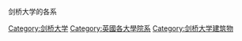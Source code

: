 {{University of Cambridge}}

剑桥大学的各系

[[Category:剑桥大学|Category:剑桥大学]]
[[Category:英國各大學院系|Category:英國各大學院系]]
[[Category:剑桥大学建筑物|Category:剑桥大学建筑物]]